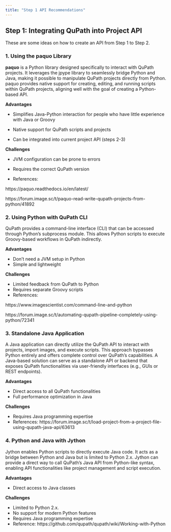 ```yaml
---
title: "Step 1 API Recommendations"
---
```


## Step 1: Integrating QuPath into Project API

These are some ideas on how to create an API from Step 1 to Step 2.

### 1. Using the paquo Library

**paquo** is a Python library designed specifically to interact with QuPath projects. It leverages the jpype library to seamlessly bridge Python and Java, making it possible to manipulate QuPath projects directly from Python. paquo provides native support for creating, editing, and running scripts within QuPath projects, aligning well with the goal of creating a Python-based API.

**Advantages**

- Simplifies Java-Python interaction for people who have little experience with Java or Groovy

- Native support for QuPath scripts and projects

- Can be integrated into current project API (steps 2-3)

**Challenges**

- JVM configuration can be prone to errors
- Requires the correct QuPath version

- References:

https://paquo.readthedocs.io/en/latest/ 

https://forum.image.sc/t/paquo-read-write-qupath-projects-from-python/41892 

### 2. Using Python with QuPath CLI

QuPath provides a command-line interface (CLI) that can be accessed through Python's subprocess module. This allows Python scripts to execute Groovy-based workflows in QuPath indirectly.

**Advantages**

- Don’t need a JVM setup in Python
- Simple and lightweight

**Challenges**

- Limited feedback from QuPath to Python
- Requires separate Groovy scripts
- References:

https://www.imagescientist.com/command-line-and-python

https://forum.image.sc/t/automating-qupath-pipeline-completely-using-python/72341  


### 3. Standalone Java Application

A Java application can directly utilize the QuPath API to interact with projects, import images, and execute scripts. This approach bypasses Python entirely and offers complete control over QuPath's capabilities. A Java-based solution can serve as a standalone API or backend that exposes QuPath functionalities via user-friendly interfaces (e.g., GUIs or REST endpoints).

**Advantages**

- Direct access to all QuPath functionalities
- Full performance optimization in Java

**Challenges**

- Requires Java programming expertise
- References: https://forum.image.sc/t/load-project-from-a-project-file-using-qupath-java-api/63613 

### 4. Python and Java with Jython

Jython enables Python scripts to directly execute Java code. It acts as a bridge between Python and Java but is limited to Python 2.x. Jython can provide a direct way to call QuPath’s Java API from Python-like syntax, enabling API functionalities like project management and script execution.

**Advantages**

- Direct access to Java classes

**Challenges**

- Limited to Python 2.x.
- No support for modern Python features
- Requires Java programming expertise
- Reference: https://github.com/qupath/qupath/wiki/Working-with-Python 
